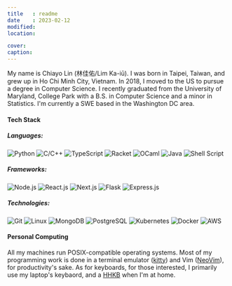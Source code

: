 ```yaml
---
title   : readme
date    : 2023-02-12
modified:
location:

cover:
caption:
---
```


My name is Chiayo Lin (林佳佑/Lim Ka-iū). I was born in Taipei, Taiwan, and
grew up in Ho Chi Minh City, Vietnam. In 2018, I moved to the US to pursue
a degree in Computer Science. I recently graduated from the University of
Maryland, College Park with a B.S. in Computer Science and a minor in
Statistics. I'm currently a SWE based in the Washington DC area.

#### Tech Stack

##### Languages:
![Python](https://img.shields.io/badge/Python-14354C?style=flat-square&logo=python&logoColor=white)
![C/C++](https://img.shields.io/badge/C%2fC%2b%2b-00599C?style=flat-square&logo=c&logoColor=white)
![TypeScript](https://img.shields.io/badge/TypeScript-007ACC?style=flat-square&logo=typescript&logoColor=white)
![Racket](https://img.shields.io/badge/Racket-9F1D20?style=flat-square&logo=racket&logoColor=white)
![OCaml](https://img.shields.io/badge/OCaml-EC6813?style=flat-square&logo=ocaml&logoColor=white)
![Java](https://img.shields.io/badge/Java-ED8B00?style=flat-square&logo=openjdk&logoColor=white)
![Shell Script](https://img.shields.io/badge/Shell_Script-121011?style=flat-square&logo=gnu-bash&logoColor=white)

##### Frameworks:
![Node.js](https://img.shields.io/badge/Node.js-43853D?style=flat-square&logo=node.js&logoColor=white)
![React.js](https://img.shields.io/badge/React.js-20232A?style=flat-square&logo=react&logoColor=61DAFB)
![Next.js](https://img.shields.io/badge/Next.js-000000?style=flat-square&logo=next.js&logoColor=white)
![Flask](https://img.shields.io/badge/Flask-000000?style=flat-square&logo=flask&logoColor=white)
![Express.js](https://img.shields.io/badge/Express.js-ededf0?style=flat-square&logoColor=15141a)

##### Technologies:
![Git](https://img.shields.io/badge/GIT-E44C30?style=flat-square&logo=git&logoColor=white)
![Linux](https://img.shields.io/badge/Linux-FCC624?style=flat-square&logo=linux&logoColor=black)
![MongoDB](https://img.shields.io/badge/MongoDB-4EA94B?style=flat-square&logo=mongodb&logoColor=white)
![PostgreSQL](https://img.shields.io/badge/PostgreSQL-316192?style=flat-square&logo=postgresql&logoColor=white)
![Kubernetes](https://img.shields.io/badge/Kubernetes-326ce5?style=flat-square&logo=kubernetes&logoColor=white)
![Docker](https://img.shields.io/badge/Docker-2496ED?style=flat-square&logo=docker&logoColor=white)
![AWS](https://img.shields.io/badge/AWS-232F3E?style=flat-square&logo=amazon-aws&logoColor=white)

#### Personal Computing

All my machines run POSIX-compatible operating systems. Most of my programming
work is done in a terminal emulator ([kitty][kitty]) and Vim ([NeoVim][neovim]),
for productivity's sake. As for keyboards, for those interested, I primarily use
my laptop's keybaord, and a [HHKB][hhkb] when I'm at home.

[kitty]: https://sw.kovidgoyal.net/kitty/
[neovim]: https://neovim.io/
[hhkb]: https://en.wikipedia.org/wiki/Happy_Hacking_Keyboard
